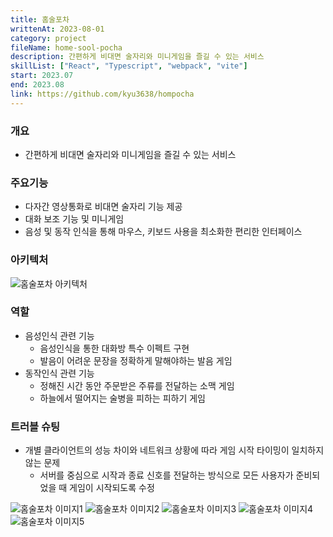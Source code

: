 ```yaml
---
title: 홈술포차
writtenAt: 2023-08-01
category: project
fileName: home-sool-pocha
description: 간편하게 비대면 술자리와 미니게임을 즐길 수 있는 서비스
skillList: ["React", "Typescript", "webpack", "vite"]
start: 2023.07
end: 2023.08
link: https://github.com/kyu3638/hompocha
---
```


### 개요

- 간편하게 비대면 술자리와 미니게임을 즐길 수 있는 서비스

### 주요기능

- 다자간 영상통화로 비대면 술자리 기능 제공
- 대화 보조 기능 및 미니게임
- 음성 및 동작 인식을 통해 마우스, 키보드 사용을 최소화한 편리한 인터페이스

### 아키텍처

![홈술포차 아키텍처](/contents/projects/home-sool-pocha/architecture.png)

### 역할

- 음성인식 관련 기능
  - 음성인식을 통한 대화방 특수 이펙트 구현
  - 발음이 어려운 문장을 정확하게 말해야하는 발음 게임
- 동작인식 관련 기능
  - 정해진 시간 동안 주문받은 주류를 전달하는 소맥 게임
  - 하늘에서 떨어지는 술병을 피하는 피하기 게임

### 트러블 슈팅

- 개별 클라이언트의 성능 차이와 네트워크 상황에 따라 게임 시작 타이밍이 일치하지 않는 문제
  - 서버를 중심으로 시작과 종료 신호를 전달하는 방식으로 모든 사용자가 준비되었을 때 게임이 시작되도록 수정

![홈술포차 이미지1](/contents/projects/home-sool-pocha/image1.gif)
![홈술포차 이미지2](/contents/projects/home-sool-pocha/image2.gif)
![홈술포차 이미지3](/contents/projects/home-sool-pocha/image3.gif)
![홈술포차 이미지4](/contents/projects/home-sool-pocha/image4.gif)
![홈술포차 이미지5](/contents/projects/home-sool-pocha/image5.gif)
